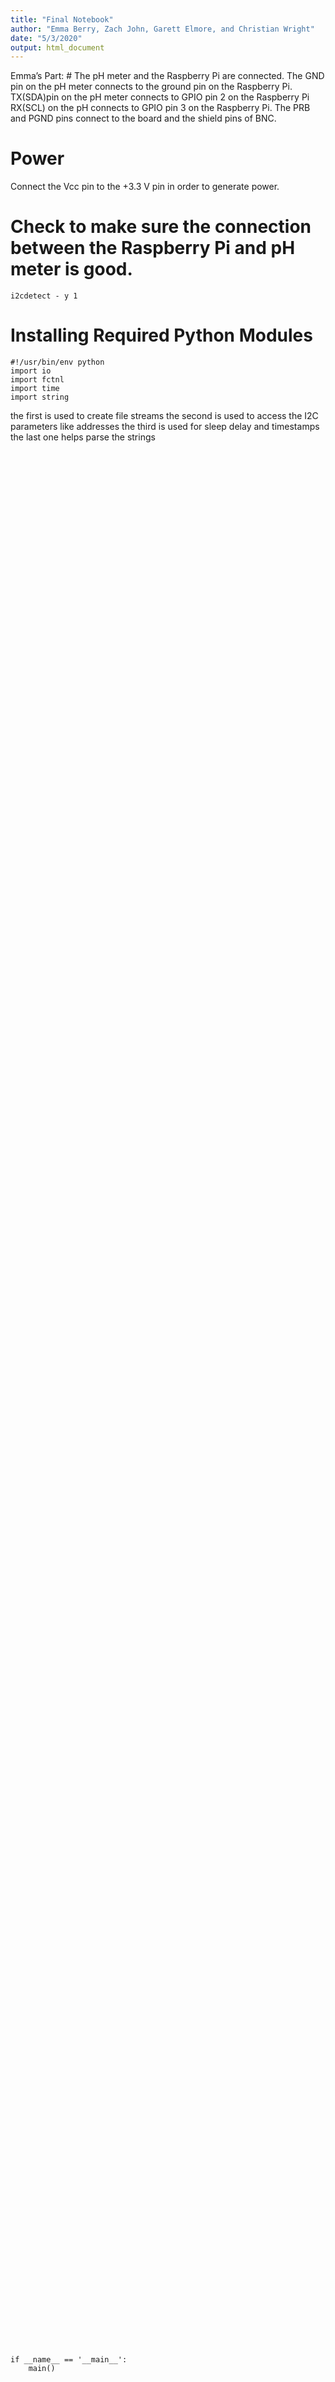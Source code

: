 ```yaml
---
title: "Final Notebook"
author: "Emma Berry, Zach John, Garett Elmore, and Christian Wright"
date: "5/3/2020"
output: html_document
---
```


Emma's Part:
# The pH meter and the Raspberry Pi are connected.
The GND pin on the pH meter connects to the ground pin on the Raspberry Pi.
TX(SDA)pin on the pH meter connects to GPIO pin 2 on the Raspberry Pi
RX(SCL) on the pH connects to GPIO pin 3 on the Raspberry Pi.
The PRB and PGND pins connect to the board and the shield pins of BNC.

# Power
Connect the Vcc pin to the +3.3 V pin in order to generate power.

# Check to make sure the connection between the Raspberry Pi and pH meter is good.
```
i2cdetect - y 1
```

# Installing Required Python Modules
```
#!/usr/bin/env python
import io
import fctnl
import time
import string
```
the first is used to create file streams
the second is used to access the I2C parameters like addresses
the third is used for sleep delay and timestamps
the last one helps parse the strings

Zach's Part:

# Enable I2C modules on the Raspberry Pi.

```
sudo raspi-config
```

# Select interfacing options, select I2C, and then reboot the Raspberry Pie. 

```
sudo reboot
```

# Open the terminal and install up-to-date Raspbian packages.

```
sudo apt
sudo apt dist-upgrade
sudo apt autoremove
sudo apt clean
```

# Add Raspbian tools package

```
sudo apt install i2c-tools
i2cdetect -y 1
```

# A chart/graph will be generated, indicating the I2C module is working correcrtly. 

# Connect the pH sensor

# Get the pH circuit into the correct mode. The pH circuit is in UART (serial) mode.

# The breadbored will then be activated for the I2C modules.

# The power is cut and the PGND pin was shorted to the TX pin.

# The device is powered and the LED light changes from Green to Blue

# The short was removed from the probe pin to the TX pin

# The device was power cycled.

#Christian's part

```
class atlas_i2c:
    long_timeout = 1.5  
    short_timeout = .5
#Time needed to query readings
    default_bus = 1  
    default_address = 99
#Defines the bus
    def __init__(self, address=default_address, bus=default_bus):
    self.file_read = io.open("/dev/i2c-" + str(bus), "rb", buffering=0)
        self.file_write = io.open("/dev/i2c-" + str(bus), "wb", buffering=0)
#Allows the program to read and write binary
    self.set_i2c_address(address)
    def set_i2c_address(self, addr):
        I2C_SLAVE = 0x703
#The PH meter must be the slave
        fcntl.ioctl(self.file_read, I2C_SLAVE, addr)
        fcntl.ioctl(self.file_write, I2C_SLAVE, addr)
    def write(self, string):string += ""           
    self.file_write.write(bytes(string, 'UTF-8'))
def read(self, num_of_bytes=31):
#Defines the size of data interpreted at one time
        res = self.file_read.read(num_of_bytes)  
        response = list([x for x in res])
        if response[0] == 1:char_list = [chr(x & ~0x80) for x in list(response[1:])]
            return "Command succeeded " + ''.join(char_list)
        else:
            return "Error " + str(response[0])
    def query(self, string):self.write(string)
        if((string.upper().startswith("R")) or
           (string.upper().startswith("CAL"))):
            time.sleep(self.long_timeout)
 #Read and calibration commands need a longer timeout.
        elif((string.upper().startswith("SLEEP"))):
            return "sleep mode"
        else:
            time.sleep(self.short_timeout)
            return self.read()
        def close(self):
        self.file_read.close()
        self.file_write.close()
def main():
    device = atlas_i2c()  
    print(">> Atlas Scientific sample code")
    print(">> Any commands entered are passed to the board via" 
          "I2C except:")
    print(">> Address,xx changes the I2C address the Raspberry"
         " Pi communicates with.")
    print(">> Poll,xx.x command continuously polls the board"
          "every xx.x seconds")
    print(" where xx.x is longer than the {} second timeout.".
         format(atlas_i2c.long_timeout))
    print(" Pressing ctrl-c will stop the polling")
```
#Allows Raspberry Pi to interface with the PH circuit.

#Garrett's part

   # the main loop
```
    while True:
        myinput = input("Enter command: ")

        # address command specifies where the Raspberry Pi will poll
        if(myinput.upper().startswith("ADDRESS")):
            addr = int(myinput.split(',')[1])
            device.set_i2c_address(addr)
            print("I2C address set to " + str(addr))

        # contiuous polling command automatically polls the board
        elif(myinput.upper().startswith("POLL")):
            delaytime = float(myinput.split(',')[1])
        # if polling time isnt long enough designate how long it needs to be    
            if(delaytime < atlas_i2c.long_timeout):
                print("Polling time is shorter than timeout, "
                      "setting polling time to {}".
                          format(atlas_i2c.long_timeout))
                delaytime = atlas_i2c.long_timeout

            # retrieve the info from the query that was set up and polled
            info = device.query("I").split(",")[1]
            print("Polling {} sensor every {} seconds, press"
                  "ctrl-c to stop polling".
                      format(info, delaytime))

            try:
                while True:
                    print(device.query("R"))
                    time.sleep(delaytime - 
                    atlas_i2c.long_timeout)
            except KeyboardInterrupt:
            # recognizes the ctrl-c command designated earlier, which breaks the loop
                print("Continuous polling stopped")
       
       # if unsuccessful the following command prints that the query failed
        else:
            try:
                print(device.query(myinput))
            except IOError:
                print("Query failed")

if __name__ == '__main__':
    main()
```

